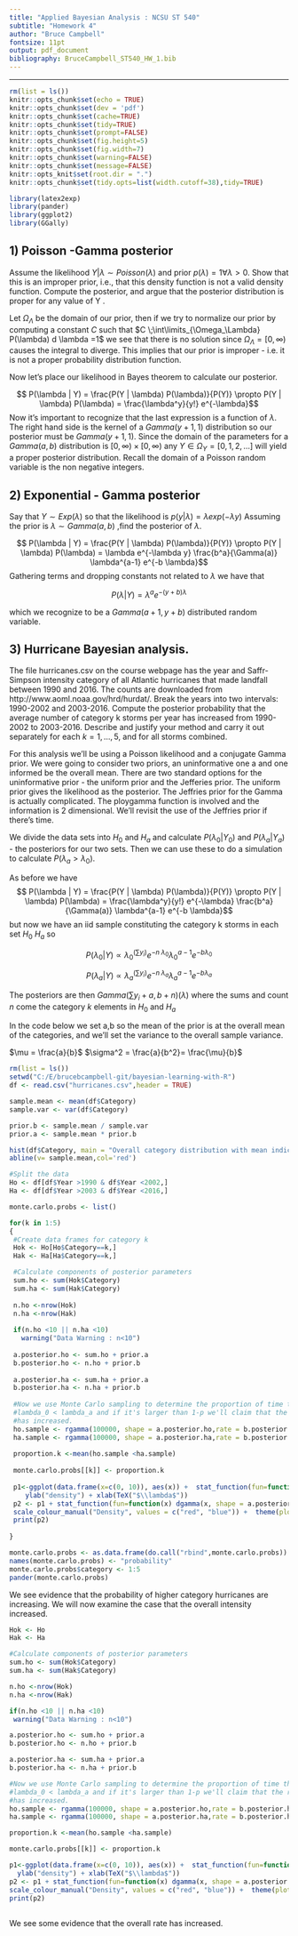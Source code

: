 ```yaml
---
title: "Applied Bayesian Analysis : NCSU ST 540"
subtitle: "Homework 4"
author: "Bruce Campbell"
fontsize: 11pt
output: pdf_document
bibliography: BruceCampbell_ST540_HW_1.bib
---
```


---
```r
rm(list = ls())
knitr::opts_chunk$set(echo = TRUE)
knitr::opts_chunk$set(dev = 'pdf')
knitr::opts_chunk$set(cache=TRUE)
knitr::opts_chunk$set(tidy=TRUE)
knitr::opts_chunk$set(prompt=FALSE)
knitr::opts_chunk$set(fig.height=5)
knitr::opts_chunk$set(fig.width=7)
knitr::opts_chunk$set(warning=FALSE)
knitr::opts_chunk$set(message=FALSE)
knitr::opts_knit$set(root.dir = ".")
knitr::opts_chunk$set(tidy.opts=list(width.cutoff=38),tidy=TRUE)

library(latex2exp)   
library(pander)
library(ggplot2)
library(GGally)
```


## 1) Poisson -Gamma posterior 
Assume the likelihood $Y | \lambda \sim Poisson(\lambda)$ and prior $p(\lambda) = 1 \forall \lambda > 0$. Show that this is an improper prior, i.e., that this density function is not a valid density function. Compute the posterior, and argue that the posterior distribution is proper for any value of Y .

Let $\Omega_\Lambda$ be the domain of our prior, then if we try to normalize our prior by computing a constant $C$ such that $C \;\int\limits_{\Omega_\Lambda} P(\lambda) d \lambda =1$ we see that there is no solution since $\Omega_\Lambda = [0,\infty)$ causes the integral to diverge. This implies that our prior is improper - i.e. it is not a proper probability distribution function. 

Now let's place our likelihood in Bayes theorem to calculate our posterior. 

$$ P(\lambda | Y) = \frac{P(Y | \lambda) P(\lambda)}{P(Y)} \propto P(Y | \lambda) P(\lambda) = \frac{\lambda^y}{y!} e^{-\lambda}$$
Now it's important to recognize that the last expression is a function of $\lambda$.  The right hand side is the kernel of a $Gamma(y+1,1)$ distribution so our posterior must be $Gamma(y+1,1)$.  Since the domain of the parameters for a $Gamma(a,b)$ distribution is $[0,\infty) \times [0,\infty)$ any $Y \in \Omega_Y=  [0,1,2,...]$ will yield a proper posterior distribution. Recall the domain of a Poisson random variable is the non negative integers.  


## 2) Exponential - Gamma posterior

Say that $Y \sim Exp(\lambda)$ so that the likelihood is $p(y |\lambda) = \lambda exp(-\lambda y)$ Assuming the prior is $\lambda \sim Gamma(a,b)$ ,find the posterior of $\lambda$.

$$ P(\lambda | Y) = \frac{P(Y | \lambda) P(\lambda)}{P(Y)} \propto P(Y | \lambda) P(\lambda) = \lambda e^{-\lambda y} \frac{b^a}{\Gamma(a)} \lambda^{a-1} e^{-b \lambda}$$
Gathering terms and dropping constants not related to $\lambda$ we have that 

$$P(\lambda | Y) = \lambda^{a} e^{-(y+ b) \lambda}$$

which we recognize to be a $Gamma(a+1, y+b)$ distributed random variable. 


## 3) Hurricane Bayesian analysis.

The file hurricanes.csv on the course webpage has the year and Saffr-Simpson intensity
category of all Atlantic hurricanes that made landfall between 1990 and 2016. The counts
are downloaded from http://www.aoml.noaa.gov/hrd/hurdat/. Break the years into two
intervals: 1990-2002 and 2003-2016. Compute the posterior probability that the average
number of category k storms per year has increased from 1990-2002 to 2003-2016. Describe
and justify your method and carry it out separately for each $k = 1, ..., 5$, and for all storms
combined.

For this analysis we'll be using a Poisson likelihood and a conjugate Gamma prior.  We were going to consider two priors, an uninformative one a
and one informed be the overall mean.  There are two standard options for the uninformative prior - the uniform prior and the Jefferies prior. 
The uniform prior gives the likelihood as the posterior.  The Jeffries prior for the Gamma is actually complicated.  The ploygamma function is involved and the information is 2 dimensional. We'll revisit the use of the Jeffries prior if there's time. 

We divide the data sets into $H_0$ and $H_a$ and calculate $P(\lambda_0 | Y_0)$ and $P(\lambda_a| Y_a)$ - the posteriors for our two sets.  Then we can use these to do a simulation to calculate $P(\lambda_a > \lambda_0)$.

As before we have 
$$ P(\lambda | Y) = \frac{P(Y | \lambda) P(\lambda)}{P(Y)} \propto P(Y | \lambda) P(\lambda) = \frac{\lambda^y}{y!} e^{-\lambda} \frac{b^a}{\Gamma(a)} \lambda^{a-1} e^{-b \lambda}$$
  but now we have an iid sample constituting the category k storms in each set $H_0$ $H_a$ so 

$$P(\lambda_0 | Y) \propto \lambda_0 ^{(\sum y_i)} e^{-n \; \lambda_0} \lambda_0^{a-1} e^{-b \lambda_0}$$

$$P(\lambda_a | Y) \propto \lambda_a ^{(\sum y_i)} e^{-n \; \lambda_a} \lambda_a^{a-1} e^{-b \lambda_a}$$

The posteriors are then $Gamma(\sum y_i + a, b+n)(\lambda)$ where the sums and count $n$ come the category $k$ elements in $H_0$ and $H_a$

In the code below we set a,b so the mean of the prior is at the overall mean of the categories, and we'll set the variance to the overall sample variance. 

$\mu = \frac{a}{b}$ $\sigma^2 = \frac{a}{b^2}= \frac{\mu}{b}$

```r
rm(list = ls())
setwd("C:/E/brucebcampbell-git/bayesian-learning-with-R")
df <- read.csv("hurricanes.csv",header = TRUE)

sample.mean <- mean(df$Category)
sample.var <- var(df$Category)

prior.b <- sample.mean / sample.var
prior.a <- sample.mean * prior.b

hist(df$Category, main = "Overall category distribution with mean indicated in red")
abline(v= sample.mean,col='red')

#Split the data 
Ho <- df[df$Year >1990 & df$Year <2002,]
Ha <- df[df$Year >2003 & df$Year <2016,]

monte.carlo.probs <- list()

for(k in 1:5)
{
 #Create data frames for category k 
 Hok <- Ho[Ho$Category==k,]
 Hak <- Ha[Ha$Category==k,]

 #Calculate components of posterior parameters
 sum.ho <- sum(Hok$Category)
 sum.ha <- sum(Hak$Category)
 
 n.ho <-nrow(Hok)
 n.ha <-nrow(Hak)
 
 if(n.ho <10 || n.ha <10)
   warning("Data Warning : n<10")
 
 a.posterior.ho <- sum.ho + prior.a
 b.posterior.ho <- n.ho + prior.b
 
 a.posterior.ha <- sum.ha + prior.a
 b.posterior.ha <- n.ha + prior.b
 
 #Now we use Monte Carlo sampling to determine the proportion of time that
 #lambda_0 < lambda_a and if it's larger than 1-p we'll claim that the rate 
 #has increased. 
 ho.sample <- rgamma(100000, shape = a.posterior.ho,rate = b.posterior.ho)
 ha.sample <- rgamma(100000, shape = a.posterior.ha,rate = b.posterior.ha)
  
 proportion.k <-mean(ho.sample <ha.sample)
  
 monte.carlo.probs[[k]] <- proportion.k
  
 p1<-ggplot(data.frame(x=c(0, 10)), aes(x)) +  stat_function(fun=function(x) dgamma(x, shape = a.posterior.ho,rate = b.posterior.ho),aes(colour = "posterior.ho") ) +
    ylab("density") + xlab(TeX("$\\lambda$"))
 p2 <- p1 + stat_function(fun=function(x) dgamma(x, shape = a.posterior.ha,rate = b.posterior.ha),aes(colour = "posterior.ha")) +ggtitle(paste("Posterior Distributions Category=",k," monte.carlo.prob= ",proportion.k,sep = "")) +
 scale_colour_manual("Density", values = c("red", "blue")) +  theme(plot.title = element_text(size = 11))
 print(p2)
 
}

monte.carlo.probs <- as.data.frame(do.call("rbind",monte.carlo.probs)) 
names(monte.carlo.probs) <- "probability"
monte.carlo.probs$category <- 1:5
pander(monte.carlo.probs)

```

We see evidence that the probability of higher category hurricanes are increasing. We will now examine the case that the overall intensity increased.


```r
Hok <- Ho
Hak <- Ha

#Calculate components of posterior parameters
sum.ho <- sum(Hok$Category)
sum.ha <- sum(Hak$Category)

n.ho <-nrow(Hok)
n.ha <-nrow(Hak)

if(n.ho <10 || n.ha <10)
 warning("Data Warning : n<10")

a.posterior.ho <- sum.ho + prior.a
b.posterior.ho <- n.ho + prior.b

a.posterior.ha <- sum.ha + prior.a
b.posterior.ha <- n.ha + prior.b

#Now we use Monte Carlo sampling to determine the proportion of time that
#lambda_0 < lambda_a and if it's larger than 1-p we'll claim that the rate 
#has increased. 
ho.sample <- rgamma(100000, shape = a.posterior.ho,rate = b.posterior.ho)
ha.sample <- rgamma(100000, shape = a.posterior.ha,rate = b.posterior.ha)

proportion.k <-mean(ho.sample <ha.sample)

monte.carlo.probs[[k]] <- proportion.k

p1<-ggplot(data.frame(x=c(0, 10)), aes(x)) +  stat_function(fun=function(x) dgamma(x, shape = a.posterior.ho,rate = b.posterior.ho),aes(colour = "posterior.ho") ) +
  ylab("density") + xlab(TeX("$\\lambda$"))
p2 <- p1 + stat_function(fun=function(x) dgamma(x, shape = a.posterior.ha,rate = b.posterior.ha),aes(colour = "posterior.ha")) +ggtitle(paste("Posterior Distributions Overall Test : monte.carlo.prob= ",proportion.k,sep = "")) +
scale_colour_manual("Density", values = c("red", "blue")) +  theme(plot.title = element_text(size = 11))
print(p2)
 

```

We see some evidence that the overall rate has increased. 
